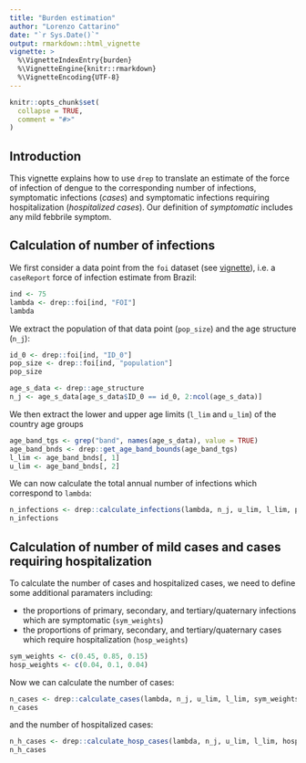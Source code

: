 ```yaml
---
title: "Burden estimation"
author: "Lorenzo Cattarino"
date: "`r Sys.Date()`"
output: rmarkdown::html_vignette
vignette: >
  %\VignetteIndexEntry{burden}
  %\VignetteEngine{knitr::rmarkdown}
  %\VignetteEncoding{UTF-8}
---
```


```r
knitr::opts_chunk$set(
  collapse = TRUE,
  comment = "#>"
)
```

## Introduction

This vignette explains how to use `drep` to translate an estimate of the force of infection of dengue to the corresponding number of infections, symptomatic infections (*cases*) and symptomatic infections requiring hospitalization (*hospitalized cases*). Our definition of *symptomatic* includes any mild febbrile symptom.

## Calculation of number of infections

We first consider a data point from the `foi` dataset (see [vignette](https://mrc-ide.github.io/drep/articles/burden.html)), i.e. a `caseReport` force of infection estimate from Brazil:

```r
ind <- 75
lambda <- drep::foi[ind, "FOI"]
lambda
```

We extract the population of that data point (`pop_size`) and the age structure (`n_j`):

```r
id_0 <- drep::foi[ind, "ID_0"]
pop_size <- drep::foi[ind, "population"]
pop_size

age_s_data <- drep::age_structure
n_j <- age_s_data[age_s_data$ID_0 == id_0, 2:ncol(age_s_data)]
```

We then extract the lower and upper age limits (`l_lim` and `u_lim`) of the country age groups 

```r
age_band_tgs <- grep("band", names(age_s_data), value = TRUE)
age_band_bnds <- drep::get_age_band_bounds(age_band_tgs)
l_lim <- age_band_bnds[, 1]
u_lim <- age_band_bnds[, 2]
```

We can now calculate the total annual number of infections which correspond to `lambda`:

```r
n_infections <- drep::calculate_infections(lambda, n_j, u_lim, l_lim, pop_size)
n_infections
```

## Calculation of number of mild cases and cases requiring hospitalization

To calculate the number of cases and hospitalized cases, we need to define some additional paramaters including:

* the proportions of primary, secondary, and tertiary/quaternary infections which are symptomatic (`sym_weights`)
* the proportions of primary, secondary, and tertiary/quaternary cases which require hospitalization (`hosp_weights`)

```r
sym_weights <- c(0.45, 0.85, 0.15)
hosp_weights <- c(0.04, 0.1, 0.04)
```

Now we can calculate the number of cases:

```r
n_cases <- drep::calculate_cases(lambda, n_j, u_lim, l_lim, sym_weights, pop_size)
n_cases
```

and the number of hospitalized cases:

```r
n_h_cases <- drep::calculate_hosp_cases(lambda, n_j, u_lim, l_lim, hosp_weights, sym_weights, pop_size)
n_h_cases
```
